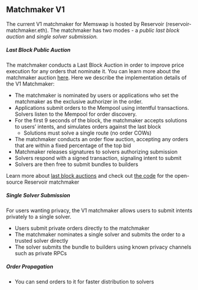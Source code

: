 ## Matchmaker V1

The current V1 matchmaker for Memswap is hosted by Reservoir (reservoir-matchmaker.eth). The matchmaker has two modes - a _public last block auction_ and _single solver submission._

##### Last Block Public Auction

The matchmaker conducts a Last Block Auction in order to improve price execution for any orders that nominate it. You can learn more about the matchmaker auction [here](/order-flow-auctions/matchmaker-auction). Here we describe the implementation details of the V1 Matchmaker:

- The matchmaker is nominated by users or applications who set the matchmaker as the exclusive authorizer in the order.
- Applications submit orders to the Mempool using intentful transactions. Solvers listen to the Mempool for order discovery.
- For the first 9 seconds of the block, the matchmaker accepts solutions to users’ intents, and simulates orders against the last block
  - Solutions must solve a single route (no order COWs)
- The matchmaker conducts an order flow auction, accepting any orders that are within a fixed percentage of the top bid
- Matchmaker releases signatures to solvers authorizing submission
- Solvers respond with a signed transaction, signaling intent to submit
- Solvers are then free to submit bundles to builders

Learn more about [last block auctions](/oder-flow-auctions/matchmaker-auction) and check out [the code](https://github.com/memswap-protocol/memswap/tree/main/src/matchmaker) for the open-source Reservoir matchmaker

##### Single Solver Submission

For users wanting privacy, the V1 matchmaker allows users to submit intents privately to a single solver.

- Users submit private orders directly to the matchmaker
- The matchmaker nominates a single solver and submits the order to a trusted solver directly
- The solver submits the bundle to builders using known privacy channels such as private RPCs

##### Order Propagation

- You can send orders to it for faster distribution to solvers
